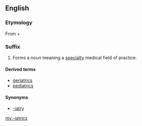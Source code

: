 ==English==

===Etymology===
From {{etyl|grc|en}} {{term|ἰατρός||doctor|tr=iatros|lang=grc}} + {{term|-ics|lang=en}}

===Suffix===
{{en-suffix}}

# Forms a noun meaning a [[specialty]] medical field of practice.

====Derived terms====
{{suffixsee|en}}
* [[geriatrics]]
* [[pediatrics]]

====Synonyms====
* [[-iatry]]

[[my:-iatrics]]